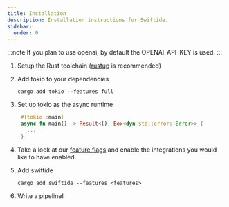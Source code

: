 ```yaml
---
title: Installation
description: Installation instructions for Swiftide.
sidebar:
  order: 0
---
```



:::note
If you plan to use openai, by default the OPENAI_API_KEY is used.
:::

<Steps>

1. Setup the Rust toolchain ([rustup](https://rustup.rs/) is recommended)

2. Add tokio to your dependencies

   ```shell
   cargo add tokio --features full
   ```

3. Set up tokio as the async runtime

   ```rust
    #[tokio::main]
    async fn main() -> Result<(), Box<dyn std::error::Error>> {
      ...
    }
   ```

4. Take a look at our [feature flags](/getting-started/features/) and enable the integrations you would like to have enabled.

5. Add swiftide

   ```shell
   cargo add swiftide --features <features>
   ```

6. Write a pipeline!

</Steps>
